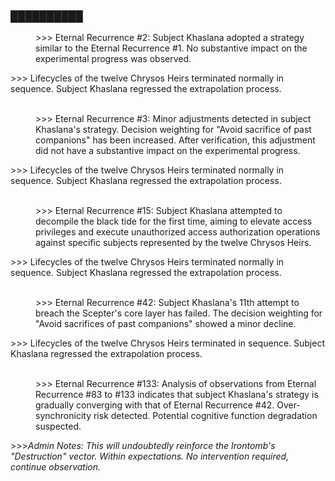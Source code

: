 ===██████████===
:>>> Eternal Recurrence #2: Subject Khaslana adopted a strategy similar to the Eternal Recurrence #1. No substantive impact on the experimental progress was observed.
:
>>> Lifecycles of the twelve Chrysos Heirs terminated normally in sequence. Subject Khaslana regressed the extrapolation process.
:<br />>>> Eternal Recurrence #3: Minor adjustments detected in subject Khaslana's strategy. Decision weighting for "Avoid sacrifice of past companions" has been increased. After verification, this adjustment did not have a substantive impact on the experimental progress.
:
>>> Lifecycles of the twelve Chrysos Heirs terminated normally in sequence. Subject Khaslana regressed the extrapolation process.
:<br />>>> Eternal Recurrence #15: Subject Khaslana attempted to decompile the black tide for the first time, aiming to elevate access privileges and execute unauthorized access authorization operations against specific subjects represented by the twelve Chrysos Heirs.
:
>>> Lifecycles of the twelve Chrysos Heirs terminated normally in sequence. Subject Khaslana regressed the extrapolation process.
:<br />>>> Eternal Recurrence #42: Subject Khaslana's 11th attempt to breach the Scepter's core layer has failed. The decision weighting for "Avoid sacrifices of past companions" showed a minor decline.
:
>>> Lifecycles of the twelve Chrysos Heirs terminated in sequence. Subject Khaslana regressed the extrapolation process.
:<br />>>> Eternal Recurrence #133: Analysis of observations from Eternal Recurrence #83 to #133 indicates that subject Khaslana's strategy is gradually converging with that of Eternal Recurrence #42. Over-synchronicity risk detected. Potential cognitive function degradation suspected.
:
>>>''Admin Notes: This will undoubtedly reinforce the Irontomb's "Destruction" vector. Within expectations. No intervention required, continue observation.''
